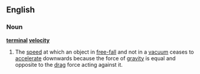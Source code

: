 ==English==
===Noun===
'''[[terminal]] [[velocity]]'''
{{wikipedia}}
#The [[speed]] at which an object in [[free-fall]] and not in a [[vacuum]] ceases to [[accelerate]] downwards because the force of [[gravity]] is equal and opposite to the [[drag]] force acting against it.